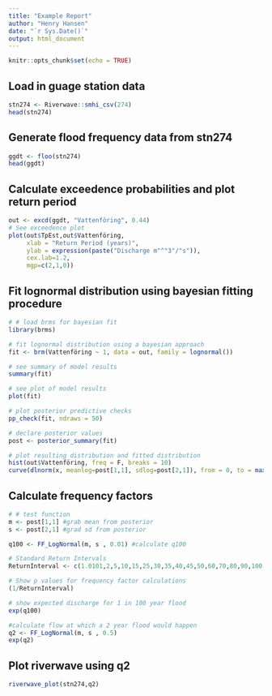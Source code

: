 ```yaml
---
title: "Example Report"
author: "Henry Hansen"
date: "`r Sys.Date()`"
output: html_document
---
```


```r
knitr::opts_chunk$set(echo = TRUE)
```

## Load in guage station data
```r
stn274 <- Riverwave::smhi_csv(274)
head(stn274)
```

## Generate flood frequency data from stn274
```r
ggdt <- floo(stn274)
head(ggdt)
```

## Calculate exceedence probabilities and plot return period
```r
out <- excd(ggdt, "Vattenföring", 0.44)
# See exceedence plot
plot(out$TpEst,out$Vattenföring,
     xlab = "Return Period (years)",
     ylab = expression(paste("Discharge m"^"3"/"s")),
     cex.lab=1.2,
     mgp=c(2,1,0))
```

## Fit lognormal distribution using bayesian fitting procedure
```r
# # load brms for bayesian fit
library(brms)

# fit lognormal distribution using a bayesian approach
fit <- brm(Vattenföring ~ 1, data = out, family = lognormal())

# see summary of model results
summary(fit)

# see plot of model results
plot(fit)

# plot posterior predictive checks
pp_check(fit, ndraws = 50)

# declare posterior values
post <- posterior_summary(fit)

# plot resulting distribution and fitted distribution
hist(out$Vattenföring, freq = F, breaks = 10)
curve(dlnorm(x, meanlog=post[1,1], sdlog=post[2,1]), from = 0, to = max(out$Vattenföring), add = T)

```

## Calculate frequency factors

```r
# # test function
m <- post[1,1] #grab mean from posterior
s <- post[2,1] #grad sd from posterior

q100 <- FF_LogNormal(m, s , 0.01) #calculate q100

# Standard Return Intervals
ReturnInterval <- c(1.0101,2,5,10,15,25,30,35,40,45,50,60,70,80,90,100,150,200)

# Show p values for frequency factor calculations
(1/ReturnInterval)

# show expected discharge for 1 in 100 year flood
exp(q100)

#calculate flow at which a 2 year flood would happen
q2 <- FF_LogNormal(m, s , 0.5) 
exp(q2)
```

## Plot riverwave using q2
```r
riverwave_plot(stn274,q2)
```

